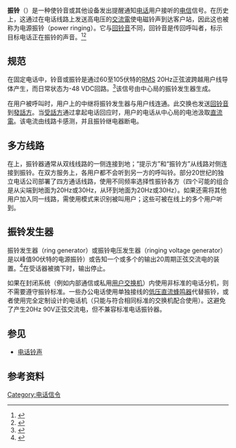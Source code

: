 {{about|固定电话线路中的振铃|电子学、信号处理中的振铃|振铃}}
{{专家}}
'''振铃'''（{{lang-en|'''Ringing'''}}）是一种使铃音或其他设备发出提醒通知[[电话|电话]]用户接听{{tsl|en|Telephone call|来电}}的[[电信|电信]]信号。在历史上，这通过在电话线路上发送高电压的[[交流電|交流電]]使电磁铃声到达客户站，因此这也被称为电源振铃（power ringing）。它与[[回铃音|回铃音]]不同，回铃音是传回呼叫者，标示目标电话正在振铃的声音。<ref>{{Cite book|title=SR-2275 Bellcore Notes of the Networks|last=Bellcore|date=December 1997|publisher=Bellcore|location=Piscataway, NJ|page=6-230}}</ref><ref>{{Cite book|title=Signaling System No.7 (SS7/C7) Protocol, Architecture, and Services|last=Dryburgh|first=Lee|last2=Hewett|first2=Jeff|date=2005|publisher=Cisco Press|isbn=1-58705-040-4|location=Indianapolis|page=14}}</ref>

== 规范 ==
在固定电话中，铃音或振铃是通过60至105伏特的[[平方平均数|RMS]] 20Hz正弦波跨越用户线{{tsl|en|tip and ring|尖端和环形}}导体产生，而日常状态为-48 VDC回路。<ref>{{Cite web|url=http://www.commsalliance.com.au/__data/assets/pdf_file/0012/20802/S003-1_2010r.pdf|title=AUSTRALIAN STANDARD AS/CA S003.1:2010 Requirements for Customer Access Equipment for connection to a Telecommunications Network|date=2010|access-date=2017-01-10|archive-date=2021-03-20|archive-url=https://web.archive.org/web/20210320210633/https://commsalliance.com.au/__data/assets/pdf_file/0012/20802/S003-1_2010r.pdf|dead-url=no}}</ref>该信号由中心局的振铃发生器生成。

在用户被呼叫时，用户{{tsl|en|Line card|线路卡}}上的中继将振铃发生器与用户线连通。此交换也发送[[回铃音|回铃音]]到[[發話方|發話方]]。当[[受話方|受話方]]通过拿起电话{{tsl|en|Handset|受话器}}{{tsl|en|Switchhook|叉簧}}回应时，用户的电话从中心局的电池汲取[[直流電|直流電]]。该电流由线路卡感测，并且振铃继电器断电。

== 多方线路 ==
在{{tsl|en|Party line (telephony)|多方线路}}上，振铃器通常从双线线路的一侧连接到地；“提示方”和“振铃方”从线路对侧连接到振铃。在双方服务上，各用户都不会听到另一方的呼叫铃。部分20世纪的独立电话公司部署了四方通话线路，使用不同频率选择性振铃各方（四个可能的组合是从尖端到地面为20Hz或30Hz，从环到地面为20Hz或30Hz）。如果还需将其他用户加入同一线路，需使用{{tsl|en|Distinctive ring|特殊振铃}}模式来识别被叫用户；这些可被在线上的多个用户听到。

== 振铃发生器 ==
振铃发生器（ring generator）或振铃电压发生器（ringing voltage generator）是以峰值90伏特的电源振铃）或告知一个或多个{{tsl|en|Extension (telephone)|电话分机}}的输出20周期正弦交流电的装置。<ref>{{Cite web |url=http://www.sandman.com/ringvoltbul.html |title=存档副本 |access-date=2017-01-10 |archive-date=2019-12-26 |archive-url=https://web.archive.org/web/20191226144526/http://sandman.com/ringvoltbul.html |dead-url=no }}</ref>在受话器被摘下时，输出停止。

如果在封闭系统（例如内部通信或私用[[用户交换机|用户交换机]]）内使用非标准的电话分机，则不需要遵守振铃标准。一些办公电话使用单独接线的[[低压|低压]][[直流|直流]][[蜂鸣器|蜂鸣器]]代替振铃，或者使用完全定制设计的电话机（只能与符合相同标准的交换机配合使用）。这避免了产生20Hz 90V正弦交流电，但不兼容标准电话振铃器。

== 参见 ==
* [[电话铃声|电话铃声]]

== 参考资料 ==
{{reflist}}

[[Category:电话信令|Category:电话信令]]